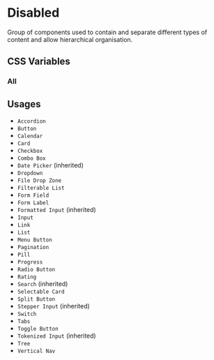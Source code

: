 
<Meta title="Documentation/Styles and Theming/Characteristics/Disabled" />

# Disabled

Group of components used to contain and separate different types of content and allow hierarchical organisation.

## CSS Variables

### All

<Canvas>
  <Story name="All">
    <DocGrid>
      <CursorBlock cursor="--uitk-disabled-cursor" />
      <NumberBlock
        number="0.4"
        cssVariable="--uitk-disabled-background-opacity"
      />
      <NumberBlock number="0.4" cssVariable="--uitk-disabled-border-opacity" />
      <NumberBlock
        number="0.4"
        cssVariable="--uitk-disabled-graphical-opacity"
      />
      <NumberBlock number="0.7" cssVariable="--uitk-disabled-text-opacity" />
    </DocGrid>
  </Story>
</Canvas>

## Usages

- `Accordion`
- `Button`
- `Calendar`
- `Card`
- `Checkbox`
- `Combo Box`
- `Date Picker` (inherited)
- `Dropdown`
- `File Drop Zone`
- `Filterable List`
- `Form Field`
- `Form Label`
- `Formatted Input` (inherited)
- `Input`
- `Link`
- `List`
- `Menu Button`
- `Pagination`
- `Pill`
- `Progress`
- `Radio Button`
- `Rating`
- `Search` (inherited)
- `Selectable Card`
- `Split Button`
- `Stepper Input` (inherited)
- `Switch`
- `Tabs`
- `Toggle Button`
- `Tokenized Input` (inherited)
- `Tree`
- `Vertical Nav`
